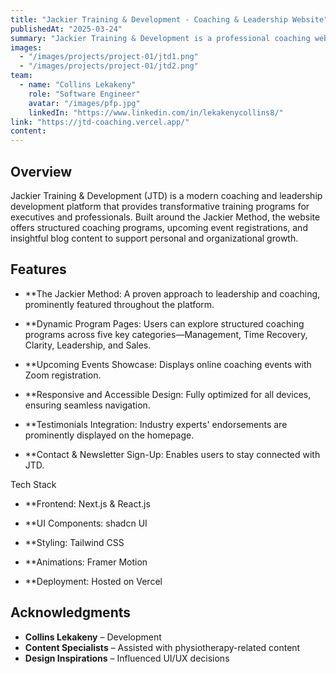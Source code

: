 ```yaml
---
title: "Jackier Training & Development - Coaching & Leadership Website"
publishedAt: "2025-03-24"
summary: "Jackier Training & Development is a professional coaching website that highlights leadership, executive coaching, and personal development programs powered by the Jackier Method. The platform enables users to explore coaching programs, register for events, and access insightful content."
images:
  - "/images/projects/project-01/jtd1.png"
  - "/images/projects/project-01/jtd2.png"
team:
  - name: "Collins Lekakeny"
    role: "Software Engineer"
    avatar: "/images/pfp.jpg"
    linkedIn: "https://www.linkedin.com/in/lekakenycollins8/"
link: "https://jtd-coaching.vercel.app/"
content:
---
```


## Overview

Jackier Training & Development (JTD) is a modern coaching and leadership development platform that provides transformative training programs for executives and professionals. Built around the Jackier Method, the website offers structured coaching programs, upcoming event registrations, and insightful blog content to support personal and organizational growth.

## Features
- **The Jackier Method: A proven approach to leadership and coaching, prominently featured throughout the platform.

- **Dynamic Program Pages: Users can explore structured coaching programs across five key categories—Management, Time Recovery, Clarity, Leadership, and Sales.

- **Upcoming Events Showcase: Displays online coaching events with Zoom registration.

- **Responsive and Accessible Design: Fully optimized for all devices, ensuring seamless navigation.

- **Testimonials Integration: Industry experts' endorsements are prominently displayed on the homepage.

- **Contact & Newsletter Sign-Up: Enables users to stay connected with JTD.

Tech Stack
- **Frontend: Next.js & React.js

- **UI Components: shadcn UI

- **Styling: Tailwind CSS

- **Animations: Framer Motion

- **Deployment: Hosted on Vercel

## Acknowledgments

- **Collins Lekakeny** – Development  
- **Content Specialists** – Assisted with physiotherapy-related content  
- **Design Inspirations** – Influenced UI/UX decisions